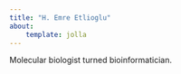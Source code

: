 ```yaml
---
title: "H. Emre Etlioglu"
about:
    template: jolla
---
```


Molecular biologist turned bioinformatician.
